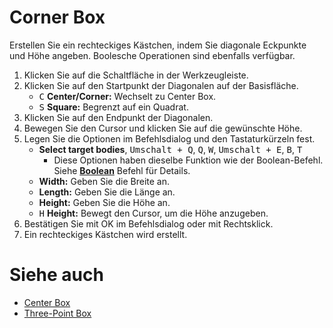 
# Corner Box

<Reference shortcut='Umschalt + B' command='Corner Box' button='Werkzeugleiste' />

Erstellen Sie ein rechteckiges Kästchen, indem Sie diagonale Eckpunkte und Höhe angeben. Boolesche Operationen sind ebenfalls verfügbar.

1. Klicken Sie auf die Schaltfläche <ButtonIcon type="button-corner-box" /> in der Werkzeugleiste.
2. Klicken Sie auf den Startpunkt der Diagonalen auf der Basisfläche.
   - <kbd>C</kbd> **Center/Corner:** Wechselt zu Center Box.
   - <kbd>S</kbd> **Square:** Begrenzt auf ein Quadrat.
3. Klicken Sie auf den Endpunkt der Diagonalen.
4. Bewegen Sie den Cursor und klicken Sie auf die gewünschte Höhe.
5. Legen Sie die Optionen im Befehlsdialog und den Tastaturkürzeln fest.
   - **Select target bodies**, <kbd>Umschalt + Q</kbd>, <kbd>Q</kbd>, <kbd>W</kbd>, <kbd>Umschalt + E</kbd>, <kbd>B</kbd>, <kbd>T</kbd>
      - Diese Optionen haben dieselbe Funktion wie der Boolean-Befehl. Siehe [**Boolean**](../solid/boolean) Befehl für Details.
   - **Width:** Geben Sie die Breite an.
   - **Length:** Geben Sie die Länge an.
   - **Height:** Geben Sie die Höhe an.
   - <kbd>H</kbd> **Height:** Bewegt den Cursor, um die Höhe anzugeben.
6. Bestätigen Sie mit OK im Befehlsdialog oder mit Rechtsklick.
7. Ein rechteckiges Kästchen wird erstellt.

<VideoPlayer fileName="corner-box"/>

# Siehe auch
- [Center Box](./center-box)
- [Three-Point Box](./three-point-box)

